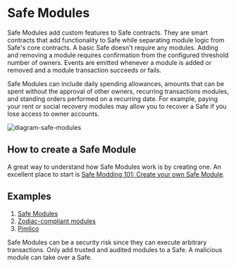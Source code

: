 

# Safe Modules

Safe Modules add custom features to Safe contracts. They are smart contracts that add functionality to Safe while separating module logic from Safe's core contracts. A basic Safe doesn't require any modules. Adding and removing a module requires confirmation from the configured threshold number of owners. Events are emitted whenever a module is added or removed and a module transaction succeeds or fails.

Safe Modules can include daily spending allowances, amounts that can be spent without the approval of other owners, recurring transactions modules, and standing orders performed on a recurring date. For example, paying your rent or social recovery modules may allow you to recover a Safe if you lose access to owner accounts.

![diagram-safe-modules](../assets/diagram-safe-modules.png)

## How to create a Safe Module

A great way to understand how Safe Modules work is by creating one. An excellent place to start is [Safe Modding 101: Create your own Safe Module](https://www.youTube.com/watch?v=nmDYc9PlAic).

<YouTube embedId='nmDYc9PlAic' />

## Examples

1. [Safe Modules](https://github.com/safe-global/safe-modules)
2. [Zodiac-compliant modules](https://zodiac.wiki/index.php/Introduction:_Zodiac_Standard#Modules)
3. [Pimlico](https://docs.pimlico.io/permissionless/how-to/accounts/use-safe-account)

<Callout type='error' emoji='‼️'>
  Safe Modules can be a security risk since they can execute arbitrary
  transactions. Only add trusted and audited modules to a Safe. A malicious
  module can take over a Safe.
</Callout>
